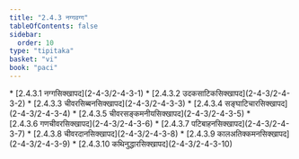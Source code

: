 ```yaml
---
title: "2.4.3 नग्गवग्ग"
tableOfContents: false
sidebar:
  order: 10
type: "tipitaka"
basket: "vi"
book: "paci"
---
```



<DynamicBreadcrumb />



<TableOfContents book="paci" section="2.4.3">
* [2.4.3.1 नग्गसिक्खापद](2-4-3/2-4-3-1)
* [2.4.3.2 उदकसाटिकसिक्खापद](2-4-3/2-4-3-2)
* [2.4.3.3 चीवरसिब्बनसिक्खापद](2-4-3/2-4-3-3)
* [2.4.3.4 सङ्घाटिचारसिक्खापद](2-4-3/2-4-3-4)
* [2.4.3.5 चीवरसङ्कमनीयसिक्खापद](2-4-3/2-4-3-5)
* [2.4.3.6 गणचीवरसिक्खापद](2-4-3/2-4-3-6)
* [2.4.3.7 पटिबाहनसिक्खापद](2-4-3/2-4-3-7)
* [2.4.3.8 चीवरदानसिक्खापद](2-4-3/2-4-3-8)
* [2.4.3.9 कालअतिक्कमनसिक्खापद](2-4-3/2-4-3-9)
* [2.4.3.10 कथिनुद्धारसिक्खापद](2-4-3/2-4-3-10)
</TableOfContents>